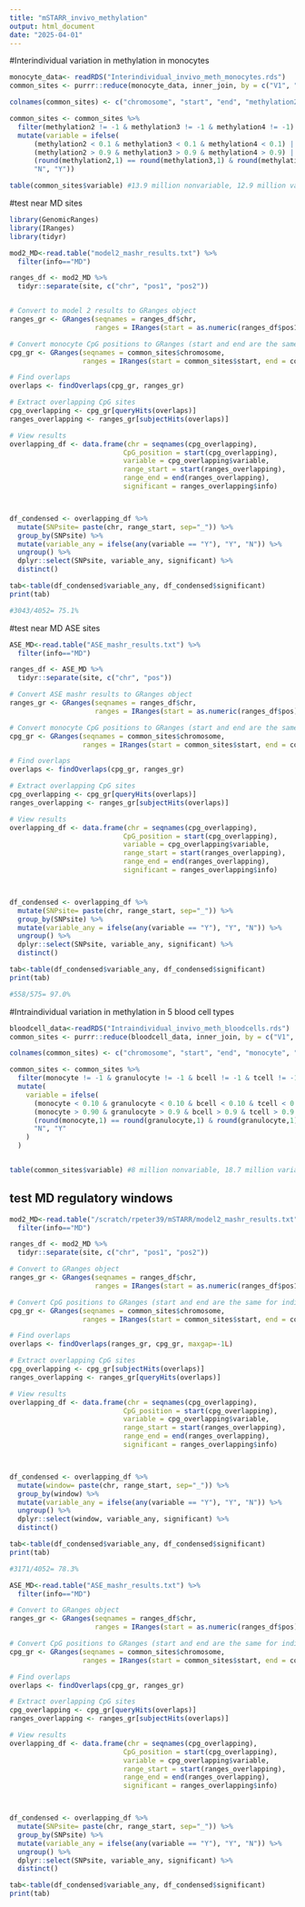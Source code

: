 ```yaml
---
title: "mSTARR_invivo_methylation"
output: html_document
date: "2025-04-01"
---
```


#Interindividual variation in methylation in monocytes
```r
monocyte_data<- readRDS("Interindividual_invivo_meth_monocytes.rds")
common_sites <- purrr::reduce(monocyte_data, inner_join, by = c("V1", "V2", "V3"))

colnames(common_sites) <- c("chromosome", "start", "end", "methylation2", "methylation3", "methylation4")

common_sites <- common_sites %>%
  filter(methylation2 != -1 & methylation3 != -1 & methylation4 != -1) %>%
  mutate(variable = ifelse(
      (methylation2 < 0.1 & methylation3 < 0.1 & methylation4 < 0.1) | 
      (methylation2 > 0.9 & methylation3 > 0.9 & methylation4 > 0.9) | 
      (round(methylation2,1) == round(methylation3,1) & round(methylation3,1) == round(methylation4,1)),
      "N", "Y"))

table(common_sites$variable) #13.9 million nonvariable, 12.9 million variable
```

#test near MD sites
```r
library(GenomicRanges)
library(IRanges)
library(tidyr)
```

```r
mod2_MD<-read.table("model2_mashr_results.txt") %>%
  filter(info=="MD")

ranges_df <- mod2_MD %>%
  tidyr::separate(site, c("chr", "pos1", "pos2"))


# Convert to model 2 results to GRanges object
ranges_gr <- GRanges(seqnames = ranges_df$chr,
                     ranges = IRanges(start = as.numeric(ranges_df$pos1), end = as.numeric(ranges_df$pos2)), info=ranges_df$info)

# Convert monocyte CpG positions to GRanges (start and end are the same for individual sites)
cpg_gr <- GRanges(seqnames = common_sites$chromosome,
                  ranges = IRanges(start = common_sites$start, end = common_sites$end), variable=common_sites$variable)

# Find overlaps
overlaps <- findOverlaps(cpg_gr, ranges_gr)

# Extract overlapping CpG sites
cpg_overlapping <- cpg_gr[queryHits(overlaps)]
ranges_overlapping <- ranges_gr[subjectHits(overlaps)]

# View results
overlapping_df <- data.frame(chr = seqnames(cpg_overlapping),
                            CpG_position = start(cpg_overlapping),
                            variable = cpg_overlapping$variable,
                            range_start = start(ranges_overlapping),
                            range_end = end(ranges_overlapping),
                            significant = ranges_overlapping$info)



df_condensed <- overlapping_df %>%
  mutate(SNPsite= paste(chr, range_start, sep="_")) %>%
  group_by(SNPsite) %>%
  mutate(variable_any = ifelse(any(variable == "Y"), "Y", "N")) %>%
  ungroup() %>%
  dplyr::select(SNPsite, variable_any, significant) %>%
  distinct()

tab<-table(df_condensed$variable_any, df_condensed$significant)
print(tab)

#3043/4052= 75.1%
```


#test near MD ASE sites
```r
ASE_MD<-read.table("ASE_mashr_results.txt") %>%
  filter(info=="MD")

ranges_df <- ASE_MD %>%
  tidyr::separate(site, c("chr", "pos"))

# Convert ASE mashr results to GRanges object
ranges_gr <- GRanges(seqnames = ranges_df$chr,
                     ranges = IRanges(start = as.numeric(ranges_df$pos)-200, end = as.numeric(ranges_df$pos)+200), info=ranges_df$info)

# Convert monocyte CpG positions to GRanges (start and end are the same for individual sites)
cpg_gr <- GRanges(seqnames = common_sites$chromosome,
                  ranges = IRanges(start = common_sites$start, end = common_sites$end), variable=common_sites$variable)

# Find overlaps
overlaps <- findOverlaps(cpg_gr, ranges_gr)

# Extract overlapping CpG sites
cpg_overlapping <- cpg_gr[queryHits(overlaps)]
ranges_overlapping <- ranges_gr[subjectHits(overlaps)]

# View results
overlapping_df <- data.frame(chr = seqnames(cpg_overlapping),
                            CpG_position = start(cpg_overlapping),
                            variable = cpg_overlapping$variable,
                            range_start = start(ranges_overlapping),
                            range_end = end(ranges_overlapping),
                            significant = ranges_overlapping$info)



df_condensed <- overlapping_df %>%
  mutate(SNPsite= paste(chr, range_start, sep="_")) %>%
  group_by(SNPsite) %>%
  mutate(variable_any = ifelse(any(variable == "Y"), "Y", "N")) %>%
  ungroup() %>%
  dplyr::select(SNPsite, variable_any, significant) %>%
  distinct()

tab<-table(df_condensed$variable_any, df_condensed$significant)
print(tab)

#558/575= 97.0%
```



#Intraindividual variation in methylation in 5 blood cell types

```r
bloodcell_data<-readRDS("Intraindividual_invivo_meth_bloodcells.rds")
common_sites <- purrr::reduce(bloodcell_data, inner_join, by = c("V1", "V2", "V3"))

colnames(common_sites) <- c("chromosome", "start", "end", "monocyte", "granulocyte", "bcell", "tcell", "NKcell")

common_sites <- common_sites %>%
  filter(monocyte != -1 & granulocyte != -1 & bcell != -1 & tcell != -1 & NKcell != -1) %>%
  mutate(
    variable = ifelse(
      (monocyte < 0.10 & granulocyte < 0.10 & bcell < 0.10 & tcell < 0.10 & NKcell < 0.10) | 
      (monocyte > 0.90 & granulocyte > 0.9 & bcell > 0.9 & tcell > 0.9 & NKcell > 0.9) | 
      (round(monocyte,1) == round(granulocyte,1) & round(granulocyte,1) == round(bcell,1) & round(bcell,1) == round(tcell,1) & round(tcell,1) == round(NKcell,1)),
      "N", "Y"
    )
  )


table(common_sites$variable) #8 million nonvariable, 18.7 million variable
```

## test MD regulatory windows
```r
mod2_MD<-read.table("/scratch/rpeter39/mSTARR/model2_mashr_results.txt") %>%
  filter(info=="MD")

ranges_df <- mod2_MD %>%
  tidyr::separate(site, c("chr", "pos1", "pos2"))

# Convert to GRanges object
ranges_gr <- GRanges(seqnames = ranges_df$chr,
                     ranges = IRanges(start = as.numeric(ranges_df$pos1), end = as.numeric(ranges_df$pos2)), info=ranges_df$info)

# Convert CpG positions to GRanges (start and end are the same for individual sites)
cpg_gr <- GRanges(seqnames = common_sites$chromosome,
                  ranges = IRanges(start = common_sites$start, end = common_sites$end), variable=common_sites$variable)

# Find overlaps
overlaps <- findOverlaps(ranges_gr, cpg_gr, maxgap=-1L)

# Extract overlapping CpG sites
cpg_overlapping <- cpg_gr[subjectHits(overlaps)]
ranges_overlapping <- ranges_gr[queryHits(overlaps)]

# View results
overlapping_df <- data.frame(chr = seqnames(cpg_overlapping),
                            CpG_position = start(cpg_overlapping),
                            variable = cpg_overlapping$variable,
                            range_start = start(ranges_overlapping),
                            range_end = end(ranges_overlapping),
                            significant = ranges_overlapping$info)



df_condensed <- overlapping_df %>%
  mutate(window= paste(chr, range_start, sep="_")) %>%
  group_by(window) %>%
  mutate(variable_any = ifelse(any(variable == "Y"), "Y", "N")) %>%
  ungroup() %>%
  dplyr::select(window, variable_any, significant) %>%
  distinct()

tab<-table(df_condensed$variable_any, df_condensed$significant)
print(tab)

#3171/4052= 78.3%
```

```r
ASE_MD<-read.table("ASE_mashr_results.txt") %>%
  filter(info=="MD")

# Convert to GRanges object
ranges_gr <- GRanges(seqnames = ranges_df$chr,
                     ranges = IRanges(start = as.numeric(ranges_df$pos)-200, end = as.numeric(ranges_df$pos)+200), info=ranges_df$info)

# Convert CpG positions to GRanges (start and end are the same for individual sites)
cpg_gr <- GRanges(seqnames = common_sites$chromosome,
                  ranges = IRanges(start = common_sites$start, end = common_sites$end), variable=common_sites$variable)

# Find overlaps
overlaps <- findOverlaps(cpg_gr, ranges_gr)

# Extract overlapping CpG sites
cpg_overlapping <- cpg_gr[queryHits(overlaps)]
ranges_overlapping <- ranges_gr[subjectHits(overlaps)]

# View results
overlapping_df <- data.frame(chr = seqnames(cpg_overlapping),
                            CpG_position = start(cpg_overlapping),
                            variable = cpg_overlapping$variable,
                            range_start = start(ranges_overlapping),
                            range_end = end(ranges_overlapping),
                            significant = ranges_overlapping$info)



df_condensed <- overlapping_df %>%
  mutate(SNPsite= paste(chr, range_start, sep="_")) %>%
  group_by(SNPsite) %>%
  mutate(variable_any = ifelse(any(variable == "Y"), "Y", "N")) %>%
  ungroup() %>%
  dplyr::select(SNPsite, variable_any, significant) %>%
  distinct()

tab<-table(df_condensed$variable_any, df_condensed$significant)
print(tab)
```



